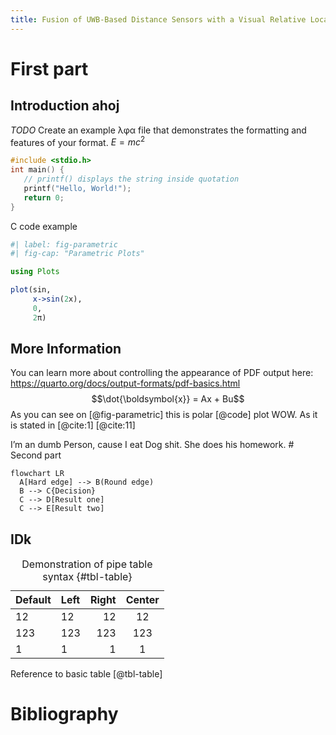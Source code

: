 ```yaml
---
title: Fusion of UWB-Based Distance Sensors with a Visual Relative Localization System
---
```


# First part

## Introduction ahoj

*TODO* Create an example λφα file that demonstrates the formatting and features of your format. $E = mc^2$

::: {#fig-elephants layout-ncol=1}

```.C
#include <stdio.h>
int main() {
   // printf() displays the string inside quotation
   printf("Hello, World!");
   return 0;
}
```
C code example
:::

```julia
#| label: fig-parametric
#| fig-cap: "Parametric Plots"

using Plots

plot(sin, 
     x->sin(2x), 
     0, 
     2π)
```

## More Information

You can learn more about controlling the appearance of PDF output here: <https://quarto.org/docs/output-formats/pdf-basics.html> $$\dot{\boldsymbol{x}} = Ax + Bu$$ As you can see on [@fig-parametric] this is polar [@code] plot WOW. As it is stated in [@cite:1] [@cite:11]

I'm an dumb Person, cause I eat Dog shit. She does his homework.
# Second part

```mermaid
flowchart LR
  A[Hard edge] --> B(Round edge)
  B --> C{Decision}
  C --> D[Result one]
  C --> E[Result two]
```

## IDk

| Default | Left | Right | Center |
|---------|:-----|------:|:------:|
| 12      | 12   |    12 |   12   |
| 123     | 123  |   123 |  123   |
| 1       | 1    |     1 |   1    |

: Demonstration of pipe table syntax {#tbl-table}

Reference to basic table [@tbl-table]

\appendix

# Bibliography {.unnumbered .unlisted}

::: {#refs}
:::